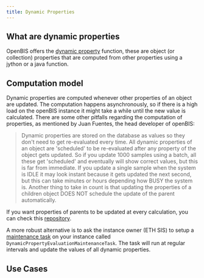 ```yaml
---
title: Dynamic Properties
---
```


## What are dynamic properties

OpenBIS offers the [dynamic property](https://openbis.readthedocs.io/en/latest/user-documentation/general-admin-users/properties-handled-by-scripts.html#dynamic-properties) function, these are object (or collection) properties that are computed from other properties using a jython or a java function.

## Computation model

Dynamic properties are computed whenever other properties of an object are updated. The computation happens asynchronously, so if there is a high load on the openBIS instance it might take a while until the new value is calculated. There are some other pitfalls regarding the computation of properties, as mentioned by Juan Fuentes, the head developer of openBIS:

> Dynamic properties are stored on the database as values so they don't need to get re-evaluated every time.
> All dynamic properties of an object are 'scheduled' to be re-evaluated after any property of the object gets updated.
> So if you update 1000 samples using a batch, all these get 'scheduled' and eventually will show correct values, but this is far from immediate.
> If you update a single sample when the system is IDLE it may look instant because it gets updated the next second, but this can take minutes or hours depending how BUSY the system is.
> Another thing to take in count is that updating the properties of a children object DOES NOT schedule the update of the parent automatically.

If you want properties of parents to be updated at every calculation, you can check this [repository](https://gitlab.empa.ch/openbis-tools/abt207-dynamic-properties).

A more robust alternative is to ask the instance owner (ETH SIS) to setup a [maintenance task](https://openbis.readthedocs.io/en/latest/system-admin-documentation/advanced-features/maintenance-tasks.html#MaintenanceTasks-DynamicPropertyEvaluationMaintenanceTask) on your instance called `DynamicPropertyEvaluationMaintenanceTask`. The task will run at regular intervals and update the values of all dynamic properties.

## Use Cases


<CardGrid>
  <CustomCard title="<a href='/documentation/openbis/how-to-and-use-cases/dynamic_properties/masterdata_import_object'>Masterdata import to create objects including dynamic properties</a>" />
  <CustomCard title="<a href='/documentation/openbis/how-to-and-use-cases/dynamic_properties/property_email'>Batch register e-mails with active link</a>" />
  <CustomCard title="<a href='/documentation/openbis/how-to-and-use-cases/dynamic_properties/property_object'>Get value of a property in an object</a>" />
  <CustomCard title="<a href='/documentation/openbis/how-to-and-use-cases/dynamic_properties/property_spreadsheet'>Read/write programmatically into spreadsheet</a>" />
  <CustomCard title="<a href='/documentation/openbis/how-to-and-use-cases/dynamic_properties/table_attachment'>Add attachment to table in objects</a>" />
</CardGrid>
